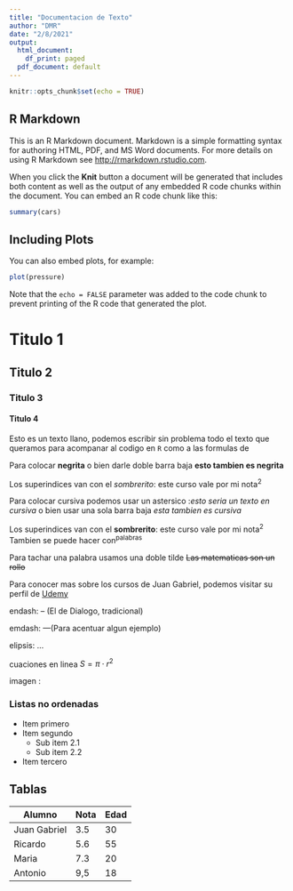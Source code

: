 ```yaml
---
title: "Documentacion de Texto"
author: "DMR"
date: "2/8/2021"
output:
  html_document:
    df_print: paged
  pdf_document: default
---
```


```r
knitr::opts_chunk$set(echo = TRUE)
```

## R Markdown

This is an R Markdown document. Markdown is a simple formatting syntax for authoring HTML, PDF, and MS Word documents. For more details on using R Markdown see <http://rmarkdown.rstudio.com>.

When you click the **Knit** button a document will be generated that includes both content as well as the output of any embedded R code chunks within the document. You can embed an R code chunk like this:

```r
summary(cars)
```

## Including Plots

You can also embed plots, for example:

```r
plot(pressure)
```

Note that the `echo = FALSE` parameter was added to the code chunk to prevent printing of the R code that generated the plot.

# Titulo 1

## Titulo 2

### Titulo 3

#### Titulo 4

Esto es un texto llano, podemos escribir sin problema todo el texto que queramos para acompanar al codigo en `R` como a las formulas de \Latex

Para colocar **negrita** o bien darle doble barra baja __esto tambien es negrita__

Los superindices van con el *sombrerito*: este curso vale por mi nota^2^

Para colocar cursiva podemos usar un astersico :*esto seria un texto en cursiva* o bien usar una sola barra baja _esta tambien es cursiva_


Los superindices van con el **sombrerito**: este curso vale por mi nota^2^
Tambien se puede hacer con^palabras^

Para tachar una palabra usamos una doble tilde ~~Las matematicas son un rollo~~


Para conocer mas sobre los cursos de Juan Gabriel, podemos visitar su perfil de [Udemy](https://udemy.com/u/juangabriel2)

endash: -- (El de Dialogo, tradicional)

emdash: ---(Para acentuar algun ejemplo)

elipsis: ... 

cuaciones en linea $S = \pi\cdot r^2$ 

imagen :  


### Listas no ordenadas

* Item primero
* Item segundo
  + Sub item 2.1
  + Sub item 2.2
* Item tercero


## Tablas

Alumno       | Nota   |  Edad
-------------|--------|-------
Juan Gabriel | 3.5    | 30
Ricardo      | 5.6    | 55
Maria        | 7.3    | 20
Antonio      | 9,5    | 18


